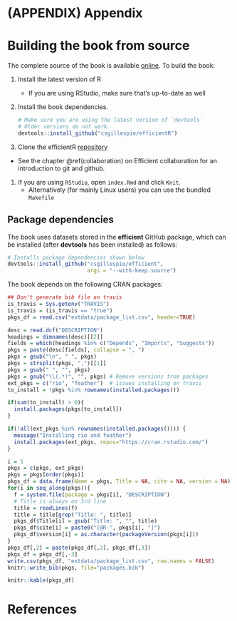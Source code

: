 # (APPENDIX) Appendix {-} 

# Building the book from source

The complete source of the book is available [online](https://github.com/csgillespie/efficientR). To build the book:

1. Install the latest version of R
    * If you are using RStudio, make sure that's up-to-date as well
1. Install the book dependencies.

    ```r
    # Make sure you are using the latest version of `devtools`
    # Older versions do not work.
    devtools::install_github("csgillespie/efficientR")
    ```
    
1. Clone the efficientR [repository](https://github.com/csgillespie/efficientR)
  * See the chapter \@ref(collaboration) on Efficient collaboration for an introduction
  to git and github.
1. If you are using `RStudio`, open `index.Rmd` and click `Knit`.
    * Alternatively (for mainly Linux users) you can use the bundled `Makefile`

## Package dependencies 

The book uses datasets stored in the **efficient** GitHub package, which can be installed (after **devtools** has been installed) as follows:

```r
# Installs package dependencies shown below
devtools::install_github("csgillespie/efficient",
                         args = "--with-keep.source")
```

The book depends on the following CRAN packages:

```r
## Don't generate bib file on travis
is_travis = Sys.getenv("TRAVIS")
is_travis = (is_travis == "true")
pkgs_df = read.csv("extdata/package_list.csv", header=TRUE)
```

```r
desc = read.dcf("DESCRIPTION")
headings = dimnames(desc)[[2]]
fields = which(headings %in% c("Depends", "Imports", "Suggests"))
pkgs = paste(desc[fields], collapse = ", ")
pkgs = gsub("\n", " ", pkgs)
pkgs = strsplit(pkgs, ",")[[1]]
pkgs = gsub(" ", "", pkgs)
pkgs = gsub("\\(.*)", "", pkgs) # Remove versions from packages
ext_pkgs = c("rio", "feather")  # issues installing on travis
to_install = !pkgs %in% rownames(installed.packages())

if(sum(to_install) > 0){
  install.packages(pkgs[to_install])
}

if(!all(ext_pkgs %in% rownames(installed.packages()))) {
  message("Installing rio and feather")
  install.packages(ext_pkgs, repos="https://cran.rstudio.com/")
}

i = 1
pkgs = c(pkgs, ext_pkgs)
pkgs = pkgs[order(pkgs)]
pkgs_df = data.frame(Name = pkgs, Title = NA, cite = NA, version = NA)
for(i in seq_along(pkgs)){
  f = system.file(package = pkgs[i], "DESCRIPTION")
  # Title is always on 3rd line
  title = readLines(f)
  title = title[grep("Title: ", title)]
  pkgs_df$Title[i] = gsub("Title: ", "", title)
  pkgs_df$cite[i] = paste0("[@R-", pkgs[i], "]")
  pkgs_df$version[i] = as.character(packageVersion(pkgs[i]))
}
pkgs_df[,2] = paste(pkgs_df[,2], pkgs_df[,3])
pkgs_df = pkgs_df[,-3]
write.csv(pkgs_df, "extdata/package_list.csv", row.names = FALSE)
knitr::write_bib(pkgs, file="packages.bib")
```

```r
knitr::kable(pkgs_df)
```

# References {-}

